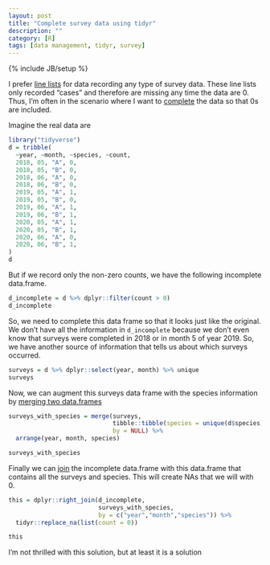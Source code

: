 ```yaml
---
layout: post
title: "Complete survey data using tidyr"
description: ""
category: [R]
tags: [data management, tidyr, survey]
---
```


{% include JB/setup %}

I prefer [line lists](https://outbreaktools.ca/background/line-lists/) for data
recording any type of survey data. 
These line lists only recorded "cases" and therefore are missing any time the 
data are 0. 
Thus, I'm often in the scenario where I want to 
[complete](https://tidyr.tidyverse.org/reference/complete.html)
the data so that 0s are included.

Imagine the real data are 

```r
library("tidyverse")
d = tribble(
  ~year, ~month, ~species, ~count,
  2018, 05, "A", 0,
  2018, 05, "B", 0,
  2018, 06, "A", 0,
  2018, 06, "B", 0,
  2019, 05, "A", 1, 
  2019, 05, "B", 0, 
  2019, 06, "A", 1, 
  2019, 06, "B", 1, 
  2020, 05, "A", 1, 
  2020, 05, "B", 1, 
  2020, 06, "A", 0, 
  2020, 06, "B", 1, 
)
d
```

But if we record only the non-zero counts, we have the following incomplete
data.frame.

```r
d_incomplete = d %>% dplyr::filter(count > 0)
d_incomplete
```

So, we need to complete this data frame so that it looks just like the
original. 
We don't have all the information in `d_incomplete` because we don't even 
know that surveys were completed in 2018 or in month 5 of year 2019. 
So, we have another source of information that tells us about which surveys
occurred.

```r
surveys = d %>% dplyr::select(year, month) %>% unique
surveys
```

Now, we can augment this surveys data frame with the species information
by [merging two data.frames](https://stackoverflow.com/questions/11693599/alternative-to-expand-grid-for-data-frames)

```r
surveys_with_species = merge(surveys, 
                             tibble::tibble(species = unique(d$species)), 
                             by = NULL) %>%
  arrange(year, month, species)

surveys_with_species
```

Finally we can 
[join](https://dplyr.tidyverse.org/reference/join.tbl_df.html) 
the incomplete data.frame with this data.frame that contains all the surveys
and species. 
This will create NAs that we will with 0.

```r
this = dplyr::right_join(d_incomplete, 
                         surveys_with_species, 
                         by = c("year","month","species")) %>%
  tidyr::replace_na(list(count = 0))

this
```

I'm not thrilled with this solution, but at least it is a solution